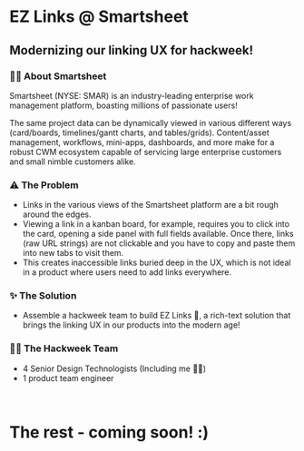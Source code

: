 
<HeaderImage image="/projects/ez-links/cover.png" />

# EZ Links @ Smartsheet

## Modernizing our linking UX for hackweek!

<MetadataBar date="May 2024" category="Hackweek" />

### ✍🏽 About Smartsheet

Smartsheet (NYSE: SMAR) is an industry-leading enterprise work management platform, boasting millions of passionate users!

The same project data can be dynamically viewed in various different ways (card/boards, timelines/gantt charts, and tables/grids). Content/asset management, workflows, mini-apps, dashboards, and more make for a robust CWM ecosystem capable of servicing large enterprise customers and small nimble customers alike.

<ContentImage
  image="/projects/ez-links/intro.png"
  caption="Smartsheet's Card/Board view, a popular view for project planning"
/>

### ⚠️ The Problem

- Links in the various views of the Smartsheet platform are a bit rough around the edges.
- Viewing a link in a kanban board, for example, requires you to click into the card, opening a side panel with full fields available. Once there, links (raw URL strings) are not clickable and you have to copy and paste them into new tabs to visit them.
- This creates inaccessible links buried deep in the UX, which is not ideal in a product where users need to add links everywhere.

### ✨ The Solution

- Assemble a hackweek team to build EZ Links 🔗, a rich-text solution that brings the linking UX in our products into the modern age!

### 👯‍♂️ The Hackweek Team

- 4 Senior Design Technologists (Including me 👋🏽)
- 1 product team engineer

<br />

# The rest - coming soon! :)

